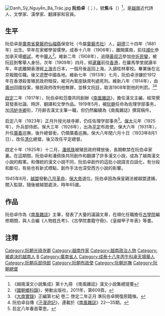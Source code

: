 [[File:Danh_Sỹ_Nguyễn_Bá_Trác.jpg|thumb]]
'''阮伯卓'''（{{vie|v='''Nguyễn Bá Trác'''|hn=阮伯卓}}；{{bd|1881年||1945年||catIdx=N}}），號'''焦斗'''（{{vie|v='''Tiêu Đẩu'''|hn=焦斗}}）<ref>《越南漢文小說集成》第十九冊 《南風雜誌》漢文小說集總提要</ref>，是[[越南|越南]]近代詩人、文學家、漢學家、翻譯家和官員。

==生平==
阮伯卓是[[廣南省|廣南省]][[奠磐府|奠磐府]][[仙福縣|仙福縣]]保安社（今屬[[奠磐市社|奠磐市社]]）人，[[嗣德|嗣德]]三十四年（1881年）出生。早年在家鄉學習儒學。成泰十八年（1906年），離開廣南，前往[[順化|順化]]參加承天場[[鄉試|鄉試]]，考中[[舉人|舉人]]<ref>《[[國朝鄉科錄|國朝鄉科錄]]》，勞動出版社，2011年，第609頁。</ref>。維新二年（1908年），追隨[[黃叔沆|黃叔沆]]參加[[中圻民變|中圻民變]]，被阮廷剝奪舉人身份。次年（1909年）四月，經[[暹羅|暹羅]]前往[[香港|香港]]，在羅馬學堂就讀半年，年底離開香港經[[上海|上海]]去日本，一個月後返回上海，入讀桂林軍校。畢業後在北京報館任職。後又遊歷中國各地。維新七年（1913年）七月，阮伯卓涉嫌於1912年在香港殺害殖民政府暗探，被河內案座缺席判處死刑。維新八年（1914年），由[[廣州|廣州]]回國投案，殖民政府改判他無罪，並移文阮廷，取消1908年對他的判罰。<ref>《[[大南實錄|大南實錄]]》正編第七紀 卷二 啓定二年正月 準阮伯卓開復原籍條。</ref><ref>阮伯卓自傳《[[汗漫遊記|汗漫遊記]]》，連載於《[[南風_(越南雜誌)|南風雜誌]]》22—35期。</ref>

[[啟定|啟定]]二年（1917年），阮伯卓和范瓊共同創辦《[[南風_(越南雜誌)|南風雜誌]]》，擔任漢文主編，經常撰寫發表社論、時評、翻譯和文學作品。1919年5月，被[[阮朝|阮朝]]任命為佐理学部事务，加[[鸿胪寺卿|鸿胪寺卿]]衔，7月辭去漢文主筆一職，但仍然繼續為《南風雜誌》撰寫稿件。

启定八年（1923年）正月升授光禄寺卿，仍任佐理学部事务<ref>启定八年春首覃恩。</ref>。[[保大_(阮朝)|保大]]元年（1925年），升兵部侍郎。保大三年（1928年），出為[[平定省|平定]]布政使。保大六年（1931年），升任[[廣義省|廣義]]巡撫，後升總督銜，仍領廣義巡撫。保大八年閏六月十日（1933年8月1日），改任[[清化省|清化]]總督。後又改任平定總督。

啟定十年（1925年）十二月，[[潘佩珠|潘佩珠]]被殖民政府釋放後，長期軟禁在阮伯卓家裏。在這期間，阮伯卓和潘佩珠共同創作和翻譯了許多漢文小說，成為了越南漢文小說的殿軍。和傳統的漢文小說不同，阮伯卓創作的這批小說語言白話化，有分段和斷句，有些也有新式標點，創作手法也深受西方小說的影響。

1945年8月，[[越盟|越盟]]發動[[八月革命|八月革命]]，[[保大帝|保大帝]]退位。阮伯卓因為保皇親法被越盟逮捕，關入監獄，隨後被越盟處決，時年65歲。

==作品==
阮伯卓作為《[[南風雜誌|南風雜誌]]》主筆，發表了大量的議論文章，在順化任職擔任[[古學院|古學院]]編修期間，與人合編《人物姓氏考》、《古學院書籍守冊》、《皇越甲子年表》等書。

==注釋==
{{reflist}}

{{DEFAULTSORT:Nguyễn阮}}
[[Category:阮朝光祿寺卿|Category:阮朝光祿寺卿]]
[[Category:越南作家|Category:越南作家]]
[[Category:越南政治人物|Category:越南政治人物]]
[[Category:被處決的越南人|Category:被處決的越南人]]
[[Category:阮姓|B]]
[[Category:廣南省人|Category:廣南省人]]
[[Category:成泰十八年丙午科承天場舉人|Category:成泰十八年丙午科承天場舉人]]
[[Category:阮朝兵部侍郎|Category:阮朝兵部侍郎]]
[[Category:阮朝布政使|Category:阮朝布政使]]
[[Category:阮朝巡撫|Category:阮朝巡撫]]
[[Category:阮朝總督|Category:阮朝總督]]